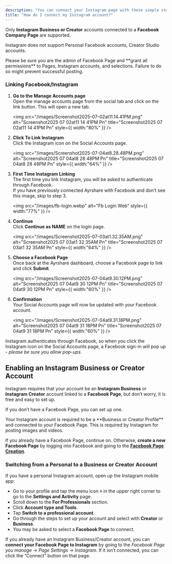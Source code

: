 ```yaml
---
description: "You can connect your Instagram page with these simple steps"
title: "How do I connect my Instagram account?"
---
```


Only **Instagram Business or Creator** accounts connected to a **Facebook Company Page** are supported.

Instagram does not support Personal Facebook accounts, Creator Studio accounts.

<Tip>
  Please be sure you are the admin of Facebook Page and **grant all permissions** to Pages, Instagram accounts, and selections. Failure to do so might prevent successful posting.
</Tip>

### **Linking Facebook/Instagram**

1. **Go to the Manage Accounts page**\
   Open the manage accounts page from the social tab and click on the link button. This will open a new tab.

   <img
     src="/images/Screenshot2025-07-02at11.14.41PM.png"
     alt="Screenshot2025 07 02at11 14 41PM Pn"
     title="Screenshot2025 07 02at11 14 41PM Pn"
     style={{ width:"80%" }}
   />
2. **Click To Link Instagram**\
   Click the Instagram icon on the Social Accounts page.

   <img
     src="/images/Screenshot2025-07-04at8.28.48PM.png"
     alt="Screenshot2025 07 04at8 28 48PM Pn"
     title="Screenshot2025 07 04at8 28 48PM Pn"
     style={{ width:"64%" }}
   />
3. **First Time Instagram Linking**\
   The first time you link Instagram, you will be asked to authenticate through Facebook.\
   If you have previously connected Ayrshare with Facebook and don’t see this image, skip to step 3.

   <img
     src="/images/fb-login.webp"
     alt="Fb Login Web"
     style={{ width:"77%" }}
   />
4. **Continue**\
   Click **Continue as NAME** on the login page.

   <img
     src="/images/Screenshot2025-07-03at1.32.35AM.png"
     alt="Screenshot2025 07 03at1 32 35AM Pn"
     title="Screenshot2025 07 03at1 32 35AM Pn"
     style={{ width:"64%" }}
   />
5. **Choose a Facebook Page**\
   Once back at the Ayrshare dashboard, choose a Facebook page to link and click **Submit**.

   <img
     src="/images/Screenshot2025-07-04at9.30.12PM.png"
     alt="Screenshot2025 07 04at9 30 12PM Pn"
     title="Screenshot2025 07 04at9 30 12PM Pn"
     style={{ width:"60%" }}
   />
6. **Confirmation**\
   Your Social Accounts page will now be updated with your Facebook account.

   <img
     src="/images/Screenshot2025-07-04at9.31.18PM.png"
     alt="Screenshot2025 07 04at9 31 18PM Pn"
     title="Screenshot2025 07 04at9 31 18PM Pn"
     style={{ width:"60%" }}
   />

Instagram authenticates through Facebook, so when you click the Instagram icon on the Social Accounts page, a Facebook sign-in will pop up - _please be sure you allow pop-ups_.

## Enabling an Instagram Business or Creator Account

Instagram requires that your account be an **Instagram Business** or **Instagram Creator** account linked to a **Facebook Page**, but don’t worry, it is free and easy to set up.

If you don’t have a Facebook Page, you can set up one.

<Tip>
  Your Instagram account is required to be a **Business or Creator Profile** and connected to your Facebook Page. This is required by Instagram for posting images and videos.

  If you already have a Facebook Page, continue on. Otherwise, **create a new Facebook Page** by logging into Facebook and going to the [**Facebook Page Creation**](https://www.facebook.com/pages/create/?ref_type=site_footer).
</Tip>

### **Switching from a Personal to a Business or Creator Account**

If you have a personal Instagram account, open up the Instagram mobile app:

- Go to your profile and tap the menu icon ≡ in the upper right corner to go to the **Settings and Activity** page.
- Scroll down to the **For Professionals** section.
- Click **Account type and Tools**.
- Tap **Switch to a professional account**.
- Go through the steps to set up your account and select with **Creator** or **Business**.
- You may be asked to select a **Facebook Page** to connect.

If you already have an Instagram Business/Creator account, you can **connect your Facebook Page to Instagram** by going to the _Facebook Page you manage -\> Page Settings -\> Instagram_. If it isn’t connected, you can click the “Connect” button on that page.[**​**](https://www.ayrshare.com/docs/dashboard/connect-social-accounts/instagram#switching-from-a-business-to-creator-or-vice-versa)